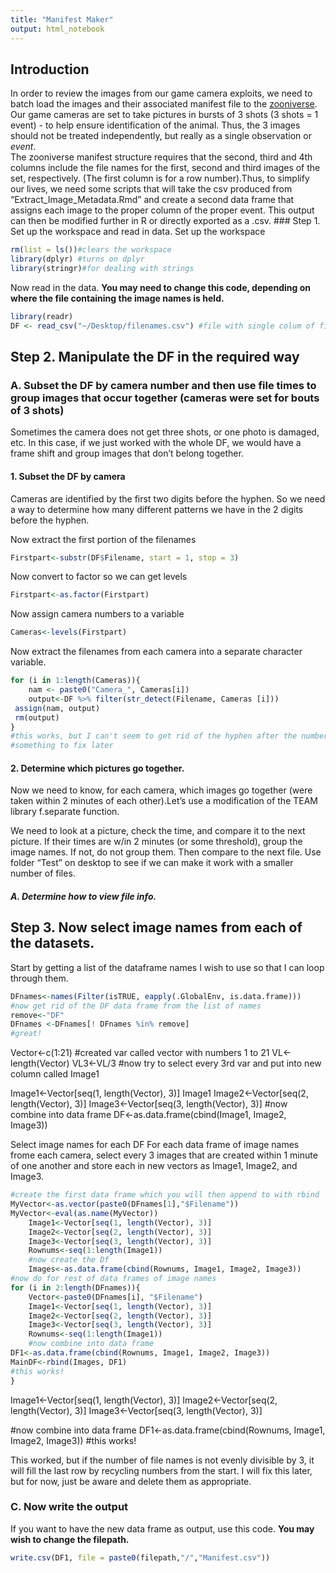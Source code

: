 ```yaml
---
title: "Manifest Maker"
output: html_notebook
---
```

## Introduction
In order to review the images from our game camera exploits, we need to batch load the images and their associated manifest file to the [zooniverse](http://www.zooniverse.org).  Our game cameras are set to take pictures in bursts of 3 shots (3 shots = 1 event) - to help ensure identification of the animal.  Thus, the 3 images should not be treated independently, but really as a single observation or *event*.  
The zooniverse manifest structure requires that the second, third and 4th columns include the file names for the first, second and third images of the set, respectively. (The first column is for a row number).Thus, to simplify our lives, we need some scripts that will take the csv produced from "Extract_Image_Metadata.Rmd" and create a second data frame that assigns each image to the proper column of the proper event. This output can then be modified further in R or directly exported as a .csv.
### Step 1. Set up the workspace and read in data.
Set up the workspace
```r
rm(list = ls())#clears the workspace
library(dplyr) #turns on dplyr
library(stringr)#for dealing with strings

```
Now read in the data.  **You may need to change this code, depending on where the file containing the image names is held.**

```r
library(readr)
DF <- read_csv("~/Desktop/filenames.csv") #file with single colum of file names
```

## Step 2. Manipulate the DF in the required way
### A. Subset the DF by camera number and then use file times to group images that occur together (cameras were set for bouts of 3 shots)
Sometimes the camera does not get three shots, or one photo is damaged, etc.  In this case, if we just worked with the whole DF, we would have a frame shift and group images that don't belong together. 

#### 1. Subset the DF by camera
Cameras are identified by the first two digits before the hyphen. So we need a way to determine how many different patterns we have in the 2 digits before the hyphen.

Now extract the first portion of the filenames

```r
Firstpart<-substr(DF$Filename, start = 1, stop = 3)

```
Now convert to factor so we can get levels
```r
Firstpart<-as.factor(Firstpart)

```
Now assign camera numbers to a variable
```r
Cameras<-levels(Firstpart)

```

Now extract the filenames from each camera into a separate character variable.  
```r
for (i in 1:length(Cameras)){
 	nam <- paste0("Camera_", Cameras[i])
 	output<-DF %>% filter(str_detect(Filename, Cameras [i]))
 assign(nam, output)
 rm(output)
}
#this works, but I can't seem to get rid of the hyphen after the number in the name.
#something to fix later

```

#### 2. Determine which pictures go together.  
Now we need to know, for each camera, which images go together (were taken within 2 minutes of each other).Let's use a modification of the TEAM library f.separate function.

We need to look at a picture, check the time, and compare it to the next picture. If their times are w/in 2 minutes (or some threshold), group the image names.  If not, do not group them.  Then compare to the next file. Use folder "Test" on desktop to see if we can make it work with a smaller number of files.



##### A. Determine how to view file info.


## Step 3. Now select image names from each of the datasets.
Start by getting a list of the dataframe names I wish to use so that I can loop 
through them.
```r
DFnames<-names(Filter(isTRUE, eapply(.GlobalEnv, is.data.frame)))
#now get rid of the DF data frame from the list of names
remove<-"DF"
DFnames <-DFnames[! DFnames %in% remove]
#great!
```
Vector<-c(1:21) #created var called vector with numbers 1 to 21
VL<-length(Vector)
VL3<-VL/3
#now try to select every 3rd var and put into new column called Image1

Image1<-Vector[seq(1, length(Vector), 3)]
Image1
Image2<-Vector[seq(2, length(Vector), 3)]
Image3<-Vector[seq(3, length(Vector), 3)]
#now combine into data frame
DF<-as.data.frame(cbind(Image1, Image2, Image3))

Select image names for each DF
For each data frame of image names frome each camera, select every 3 images that are created within 1 minute of one another and store each in new vectors as Image1, Image2, and Image3.
```r
#create the first data frame which you will then append to with rbind
MyVector<-as.vector(paste0(DFnames[1],"$Filename"))
MyVector<-eval(as.name(MyVector))
	Image1<-Vector[seq(1, length(Vector), 3)]
	Image2<-Vector[seq(2, length(Vector), 3)]
	Image3<-Vector[seq(3, length(Vector), 3)]
	Rownums<-seq(1:length(Image1))
	#now create the Df
	Images<-as.data.frame(cbind(Rownums, Image1, Image2, Image3))
#now do for rest of data frames of image names
for (i in 2:length(DFnames)){
	Vector<-paste0(DFnames[i], "$Filename")
	Image1<-Vector[seq(1, length(Vector), 3)]
	Image2<-Vector[seq(2, length(Vector), 3)]
	Image3<-Vector[seq(3, length(Vector), 3)]
	Rownums<-seq(1:length(Image1))
	#now combine into data frame
DF1<-as.data.frame(cbind(Rownums, Image1, Image2, Image3))
MainDF<-rbind(Images, DF1)
#this works!
}


```
Image1<-Vector[seq(1, length(Vector), 3)]
Image2<-Vector[seq(2, length(Vector), 3)]
Image3<-Vector[seq(3, length(Vector), 3)]

#now combine into data frame
DF1<-as.data.frame(cbind(Rownums, Image1, Image2, Image3))
#this works!

This worked, but if the number of file names is not evenly divisible by 3, it will fill the last row by recycling numbers from the start.  I will fix this later, but for now, just be aware and delete them as appropriate.

### C. Now write the output
If you want to have the new data frame as output, use this code. **You may wish to change the filepath.**
```r
write.csv(DF1, file = paste0(filepath,"/","Manifest.csv"))
```


